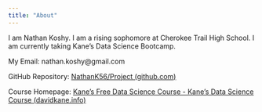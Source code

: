 ```yaml
---
title: "About"
---
```


I am Nathan Koshy. I am a rising sophomore at Cherokee Trail High School. I am currently taking Kane's Data Science Bootcamp.

My Email: nathan.koshy\@gmail.com

GitHub Repository: [NathanK56/Project (github.com)](https://github.com/NathanK56/Project)

Course Homepage: [Kane’s Free Data Science Course - Kane’s Data Science Course (davidkane.info)](https://bootcamp.davidkane.info/)
